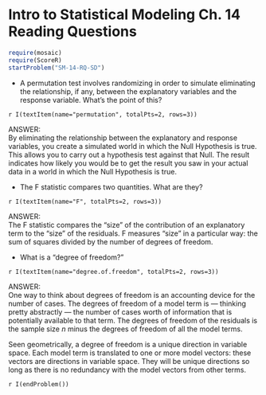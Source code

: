 Intro to Statistical Modeling Ch. 14 Reading Questions
========================================================
```r
require(mosaic)
require(ScoreR)
startProblem("SM-14-RQ-SD")
```

* A permutation test involves randomizing in order to simulate eliminating the relationship, if any, between the explanatory variables and the response variable. What's the point of this?

 `r I(textItem(name="permutation", totalPts=2, rows=3))`


<aside>
ANSWER:    
By eliminating the relationship between the explanatory and response variables, you create a simulated world in which the Null Hypothesis is true.  This allows you to carry out a hypothesis test against that Null.  The result indicates how likely you would be to get the result you saw in your actual data in a world in which the Null Hypothesis is true.
</aside>

* The F statistic compares two quantities. What are they? 

 `r I(textItem(name="F", totalPts=2, rows=3))`

<aside>
ANSWER:    
The F statistic compares the "size" of the contribution of an explanatory term to the "size" of the residuals.  F measures "size" in a particular way: the sum of squares divided by the number of degrees of freedom.
</aside>


* What is a "degree of freedom?" 

 `r I(textItem(name="degree.of.freedom", totalPts=2, rows=3))`


<aside>
ANSWER:   
One way to think about degrees of freedom is an accounting device for the number of cases.  The degrees of freedom of a model term is --- thinking pretty abstractly --- the number of cases worth of information that is potentially available to that term.  The degrees of freedom of the residuals is the sample size $n$ minus the degrees of freedom of all the model terms.

Seen geometrically, a degree of freedom is a unique direction in variable space.  Each model term is translated to one or more model vectors: these vectors are directions in variable space.  They will be unique directions so long as there is no redundancy with the model vectors from other terms.
</aside>

`r I(endProblem())`
